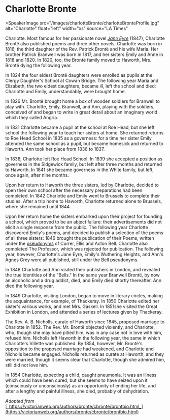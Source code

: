 <Speaker name="Charlotte Bronte" />

# Charlotte Bronte

<SpeakerImage
  src="/images/charlotteBronte/charlotteBronteProfile.jpg"
  alt="Charlotte"
  float="left"
  width="xs"
  source="LA Times"
>
  Charlotte.
</SpeakerImage>
Most famous for her passionate novel [_Jane Eyre_](http://www.bl.uk/works/jane-eyre)
(1847), Charlotte Brontë also published poems and three other novels. Charlotte was
born in 1816, the third daughter of the Rev. Patrick Brontë and his wife Maria. Her
brother Patrick Branwell was born in 1817, and her sisters Emily and Anne in 1818
and 1820. In 1820, too, the Brontë family moved to Haworth, Mrs. Brontë dying the
following year.

In 1824 the four eldest Brontë daughters were enrolled as pupils at the Clergy Daughter's School at Cowan Bridge. The following year Maria and Elizabeth, the two eldest daughters, became ill, left the school and died: Charlotte and Emily, understandably, were brought home.

In 1826 Mr. Brontë brought home a box of wooden soldiers for Branwell to play with. Charlotte, Emily, Branwell, and Ann, playing with the soldiers, conceived of and began to write in great detail about an imaginary world which they called Angria.

In 1831 Charlotte became a pupil at the school at Roe Head, but she left school the following year to teach her sisters at home. She returned returns to Roe Head School in 1835 as a governess: for a time her sister Emily attended the same school as a pupil, but became homesick and returned to Haworth. Ann took her place from 1836 to 1837.

In 1838, Charlotte left Roe Head School. In 1839 she accepted a position as governess in the Sidgewick family, but left after three months and returned to Haworth. In 1841 she became governess in the White family, but left, once again, after nine months.

Upon her return to Haworth the three sisters, led by Charlotte, decided to open their own school after the necessary preparations had been completed. In 1842 Charlotte and Emily went to Brussels to complete their studies. After a trip home to Haworth, Charlotte returned alone to Brussels, where she remained until 1844.

Upon her return home the sisters embarked upon their project for founding a school, which proved to be an abject failure: their advertisements did not elicit a single response from the public. The following year Charlotte discovered Emily's poems, and decided to publish a selection of the poems of all three sisters: 1846 brought the publication of their Poems, written under the [pseudonyms](https://victorianweb.org/authors/bronte/cbronte/thormahlen.html) of Currer, Ellis and Acton Bell. Charlotte also completed The Professor, which was rejected for publication. The following year, however, Charlotte's Jane Eyre, Emily's Wuthering Heights, and Ann's Agnes Grey were all published, still under the Bell pseudonyms.

In 1848 Charlotte and Ann visited their publishers in London, and revealed the true identities of the "Bells." In the same year Branwell Brontë, by now an alcoholic and a drug addict, died, and Emily died shortly thereafter. Ann died the following year.

In 1849 Charlotte, visiting London, began to move in literary circles, making the acquaintance, for example, of Thackeray. In 1850 Charlotte edited her sister's various works, and met Mrs. Gaskell. In 1851she visited the Great Exhibition in London, and attended a series of lectures given by Thackeray.

The Rev. A. B. Nicholls, curate of Haworth since 1845, proposed marriage to Charlotte in 1852. The Rev. Mr. Brontë objected violently, and Charlotte, who, though she may have pitied him, was in any case not in love with him, refused him. Nicholls left Haworth in the following year, the same in which Charlotte's Villette was published. By 1854, however, Mr. Brontë's opposition to the proposed marriage had weakened, and Charlotte and Nicholls became engaged. Nicholls returned as curate at Haworth, and they were married, though it seems clear that Charlotte, though she admired him, still did not love him.

In 1854 Charlotte, expecting a child, caught pneumonia. It was an illness which could have been cured, but she seems to have seized upon it (consciously or unconsciously) as an opportunity of ending her life, and after a lengthy and painful illness, she died, probably of dehydration.

_Adopted from_ [_https://victorianweb.org/authors/bronte/cbronte/brontbio.html_](https://victorianweb.org/authors/bronte/cbronte/brontbio.html)
